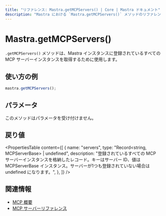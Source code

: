 ```yaml
---
title: "リファレンス: Mastra.getMCPServers() | Core | Mastra ドキュメント"
description: "Mastra における `Mastra.getMCPServers()` メソッドのリファレンス。登録済みのすべての MCP サーバーインスタンスを取得します。"
---
```


# Mastra.getMCPServers()

`.getMCPServers()` メソッドは、Mastra インスタンスに登録されているすべての MCP サーバーインスタンスを取得するために使用します。

## 使い方の例

```typescript copy
mastra.getMCPServers();
```

## パラメータ

このメソッドはパラメータを受け付けません。

## 戻り値

<PropertiesTable
  content={[
    {
      name: "servers",
      type: "Record<string, MCPServerBase> | undefined",
      description: "登録されているすべての MCP サーバーインスタンスを格納したレコード。キーはサーバー ID、値は MCPServerBase インスタンス。サーバーが1つも登録されていない場合は undefined になります。",
    },
  ]}
/>

## 関連情報

- [MCP 概要](../../docs/tools-mcp/mcp-overview.mdx)
- [MCP サーバーリファレンス](../../reference/tools/mcp-server.mdx)